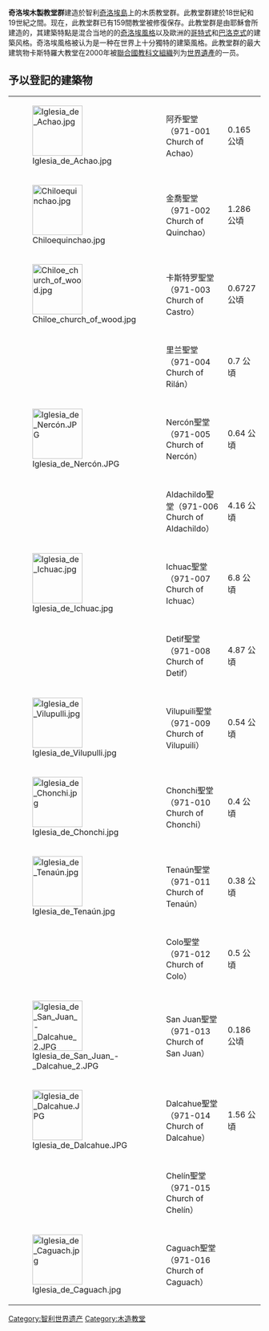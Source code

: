 {{Unreferenced|time=2020-07-29T00:13:59+00:00}}
{{世界文化遗产概要表
| site_img = File:Iglesia de Nercón.JPG|200px]]<br><small>Nercón Church
| site_img_capt = 奇洛埃的教堂群
| site_img_width = 250px
| zh_name = 奇洛埃的教堂群
| en_name = Churches of Chiloé
| fr_name = Églises de Chiloé
| country = {{CHI}}
|Region = 拉丁美洲和加勒比地区
| criterion_c = (ii,iii)
| rg_year = 2000
| ex_rg_year = 
| remarks = 
| org_url = http://whc.unesco.org/en/list/744
| map_img = 
| map_img_width = 230px
}}

'''奇洛埃木製教堂群'''建造於智利[[奇洛埃島|奇洛埃島]]上的木质教堂群。此教堂群建於18世紀和19世紀之間。现在，此教堂群已有159間教堂被修復保存。此教堂群是由耶穌會所建造的，其建築特點是混合当地的的[[奇洛埃風格|奇洛埃風格]]以及歐洲的[[哥特式|哥特式]]和[[巴洛克式|巴洛克式]]的建築风格。奇洛埃風格被认为是一种在世界上十分獨特的建築風格。此教堂群的最大建筑物卡斯特羅大教堂在2000年被[[聯合國教科文組織|聯合國教科文組織]]列为[[世界遺產|世界遺產]]的一员。

== 予以登記的建築物 ==

{| class="wikitable"
|-
| [[Image:Iglesia_de_Achao.jpg|100px]]|| 阿乔聖堂（971-001 Church of Achao） ||0.165 公頃
|-
| [[Image:Chiloequinchao.jpg|100px]]|| 金喬聖堂（971-002 Church of Quinchao）|| 1.286 公頃
|-
| [[Image:Chiloe_church_of_wood.jpg|100px]]|| 卡斯特罗聖堂（971-003 Church of Castro）||0.6727 公頃
|-
| || 里兰聖堂（971-004 Church of Rilán）||0.7 公頃
|-
| [[Image:Iglesia_de_Nercón.JPG|100px]]|| Nercón聖堂（971-005 Church of Nercón）||0.64 公頃
|-
| || Aldachildo聖堂（971-006 Church of Aldachildo）||4.16 公頃
|-
| [[Image:Iglesia_de_Ichuac.jpg|100px]]|| Ichuac聖堂（971-007 Church of Ichuac）||6.8 公頃
|-
| || Detif聖堂（971-008 Church of Detif）||4.87 公頃
|-
| [[Image:Iglesia_de_Vilupulli.jpg|100px]]|| Vilupuili聖堂（971-009 Church of Vilupuili）||0.54 公頃
|-
| [[Image:Iglesia_de_Chonchi.jpg|100px]]|| Chonchi聖堂（971-010 Church of Chonchi）||0.4 公頃
|-
| [[Image:Iglesia_de_Tenaún.jpg|100px]]|| Tenaún聖堂（971-011 Church of Tenaún）||0.38 公頃
|-
| || Colo聖堂（971-012 Church of Colo）||0.5 公頃
|-
| [[Image:Iglesia_de_San_Juan_-_Dalcahue_2.JPG|100px]]|| San Juan聖堂（971-013 Church of San Juan）||0.186 公頃
|-
| [[Image:Iglesia_de_Dalcahue.JPG|100px]]|| Dalcahue聖堂（971-014 Church of Dalcahue）||1.56 公頃
|-
| || Chelín聖堂（971-015 Church of Chelín）||
|-
| [[Image:Iglesia_de_Caguach.jpg|100px]]|| Caguach聖堂（971-016 Church of Caguach）||
|}

{{WH-stub}}
{{智利世界遺產}}

{{DEFAULTSORT:Chiloé, Churches of}}
[[Category:智利世界遗产|Category:智利世界遗产]]
[[Category:木造教堂|Category:木造教堂]]